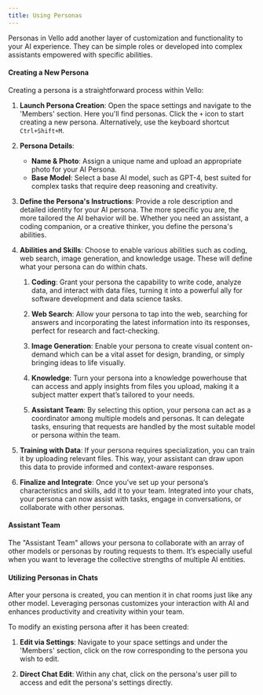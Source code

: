 ```yaml
---
title: Using Personas
---
```


Personas in Vello add another layer of customization and functionality to your AI experience. They can be simple roles or developed into complex assistants empowered with specific abilities.

#### Creating a New Persona

Creating a persona is a straightforward process within Vello:

1. **Launch Persona Creation**: Open the space settings and navigate to the 'Members' section. Here you'll find personas. Click the `+` icon to start creating a new persona. Alternatively, use the keyboard shortcut `Ctrl+Shift+M`.

2. **Persona Details**:

   - **Name & Photo**: Assign a unique name and upload an appropriate photo for your AI Persona.
   - **Base Model**: Select a base AI model, such as GPT-4, best suited for complex tasks that require deep reasoning and creativity.

3. **Define the Persona's Instructions**: Provide a role description and detailed identity for your AI persona. The more specific you are, the more tailored the AI behavior will be. Whether you need an assistant, a coding companion, or a creative thinker, you define the persona's abilities.

4. **Abilities and Skills**: Choose to enable various abilities such as coding, web search, image generation, and knowledge usage. These will define what your persona can do within chats.

   1. **Coding**: Grant your persona the capability to write code, analyze data, and interact with data files, turning it into a powerful ally for software development and data science tasks.

   2. **Web Search**: Allow your persona to tap into the web, searching for answers and incorporating the latest information into its responses, perfect for research and fact-checking.

   3. **Image Generation**: Enable your persona to create visual content on-demand which can be a vital asset for design, branding, or simply bringing ideas to life visually.

   4. **Knowledge**: Turn your persona into a knowledge powerhouse that can access and apply insights from files you upload, making it a subject matter expert that’s tailored to your needs.

   5. **Assistant Team**: By selecting this option, your persona can act as a coordinator among multiple models and personas. It can delegate tasks, ensuring that requests are handled by the most suitable model or persona within the team.

5. **Training with Data**: If your persona requires specialization, you can train it by uploading relevant files. This way, your assistant can draw upon this data to provide informed and context-aware responses.

6. **Finalize and Integrate**: Once you've set up your persona’s characteristics and skills, add it to your team. Integrated into your chats, your persona can now assist with tasks, engage in conversations, or collaborate with other personas.

#### Assistant Team

The "Assistant Team" allows your persona to collaborate with an array of other models or personas by routing requests to them. It’s especially useful when you want to leverage the collective strengths of multiple AI entities.

#### Utilizing Personas in Chats

After your persona is created, you can mention it in chat rooms just like any other model. Leveraging personas customizes your interaction with AI and enhances productivity and creativity within your team.

To modify an existing persona after it has been created:

1. **Edit via Settings**: Navigate to your space settings and under the 'Members' section, click on the row corresponding to the persona you wish to edit.

2. **Direct Chat Edit**: Within any chat, click on the persona's user pill to access and edit the persona's settings directly.
